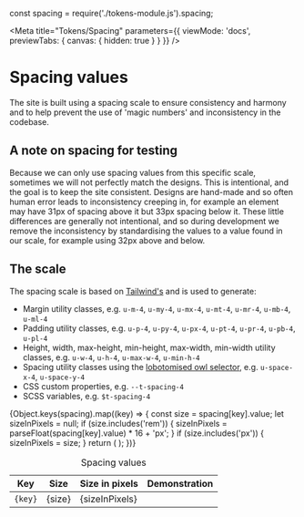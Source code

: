 const spacing = require('./tokens-module.js').spacing;

<Meta
  title="Tokens/Spacing"
  parameters={{ viewMode: 'docs', previewTabs: { canvas: { hidden: true } } }}
/>

# Spacing values

The site is built using a spacing scale to ensure consistency and harmony and to
help prevent the use of 'magic numbers' and inconsistency in the codebase.

## A note on spacing for testing

Because we can only use spacing values from this specific scale, sometimes we
will not perfectly match the designs. This is intentional, and the goal is to
keep the site consistent. Designs are hand-made and so often human error leads
to inconsistency creeping in, for example an element may have 31px of spacing
above it but 33px spacing below it. These little differences are generally not
intentional, and so during development we remove the inconsistency by
standardising the values to a value found in our scale, for example using 32px
above and below.

## The scale

The spacing scale is based on
[Tailwind's](https://tailwindcss.com/docs/customizing-spacing) and is used to
generate:

- Margin utility classes, e.g. `u-m-4`, `u-my-4`, `u-mx-4`, `u-mt-4`, `u-mr-4`,
  `u-mb-4`, `u-ml-4`
- Padding utility classes, e.g. `u-p-4`, `u-py-4`, `u-px-4`, `u-pt-4`, `u-pr-4`,
  `u-pb-4`, `u-pl-4`
- Height, width, max-height, min-height, max-width, min-width utility classes,
  e.g. `u-w-4`, `u-h-4`, `u-max-w-4`, `u-min-h-4`
- Spacing utility classes using the
  [lobotomised owl selector](https://alistapart.com/article/axiomatic-css-and-lobotomized-owls),
  e.g. `u-space-x-4`, `u-space-y-4`
- CSS custom properties, e.g. `--t-spacing-4`
- SCSS variables, e.g. `$t-spacing-4`

<div
  className={['u-overflow-auto']}
  role="region"
  aria-labelledby="SpacingTableCaption"
  tabindex="0"
>
  <table>
    <caption id="SpacingTableCaption" className={'u-sr-only'}>
      Spacing values
    </caption>
    <thead>
      <tr>
        <th>Key</th>
        <th>Size</th>
        <th>Size in pixels</th>
        <th>Demonstration</th>
      </tr>
    </thead>
    <tbody>
      {Object.keys(spacing).map((key) => {
        const size = spacing[key].value;
        let sizeInPixels = null;
        if (size.includes('rem')) {
          sizeInPixels = parseFloat(spacing[key].value) * 16 + 'px';
        }
        if (size.includes('px')) {
          sizeInPixels = size;
        }
        return (
          <tr key={key}>
            <td>
              <code>{key}</code>
            </td>
            <td>{size}</td>
            <td>{sizeInPixels}</td>
            <td>
              <div
                className={`u-bg-primary u-h-4`}
                style={{ width: spacing[key].value }}
              />
            </td>
          </tr>
        );
      })}
    </tbody>

  </table>
</div>
